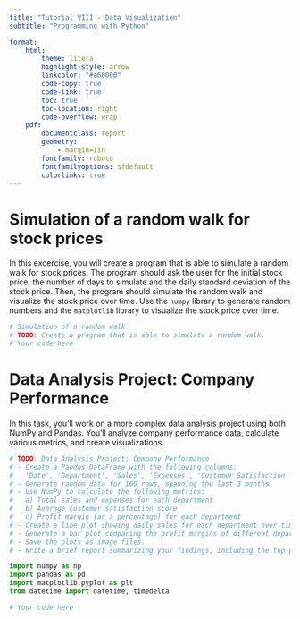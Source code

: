 ```yaml
---
title: "Tutorial VIII - Data Visualization"
subtitle: "Programming with Python"

format:
    html:
        theme: litera
        highlight-style: arrow
        linkcolor: "#a60000"
        code-copy: true
        code-link: true
        toc: true
        toc-location: right
        code-overflow: wrap
    pdf: 
        documentclass: report
        geometry:
            - margin=1in
        fontfamily: roboto
        fontfamilyoptions: sfdefault
        colorlinks: true
---
```


# Simulation of a random walk for stock prices
In this excercise, you will create a program that is able to simulate a random walk for stock prices. The program should ask the user for the initial stock price, the number of days to simulate and the daily standard deviation of the stock price. Then, the program should simulate the random walk and visualize the stock price over time. Use the `numpy` library to generate random numbers and the `matplotlib` library to visualize the stock price over time.  

```python
# Simulation of a random walk
# TODO: Create a program that is able to simulate a random walk.
# Your code here
```

# Data Analysis Project: Company Performance
In this task, you'll work on a more complex data analysis project using both NumPy and Pandas. You'll analyze company performance data, calculate various metrics, and create visualizations.

```python
# TODO: Data Analysis Project: Company Performance
# - Create a Pandas DataFrame with the following columns:
#   'Date', 'Department', 'Sales', 'Expenses', 'Customer_Satisfaction'
# - Generate random data for 100 rows, spanning the last 3 months.
# - Use NumPy to calculate the following metrics:
#   a) Total sales and expenses for each department
#   b) Average customer satisfaction score
#   c) Profit margin (as a percentage) for each department
# - Create a line plot showing daily sales for each department over time.
# - Generate a bar plot comparing the profit margins of different departments.
# - Save the plots as image files.
# - Write a brief report summarizing your findings, including the top-performing department.

import numpy as np
import pandas as pd
import matplotlib.pyplot as plt
from datetime import datetime, timedelta

# Your code here
```